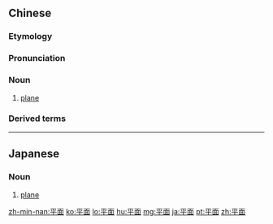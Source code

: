 ==Chinese==
{{zh-forms}}

===Etymology===
{{rfe|zh}}

===Pronunciation===
{{zh-pron
|m=píngmiàn
|c=ping4 min6-2
|mn=qz,xm,qz,zz:pêng-biān/tw:pêng-bīn/qz,xm,tp:pîⁿ-bīn/kh,zz:pêⁿ-bīn
|cat=n
}}

===Noun===
{{zh-noun}}

# [[plane]] {{gloss|level or flat surface}}

===Derived terms===
{{zh-der|平面幾何|平面鏡|平面媒體|平面圖}}

{{zh-cat|Advanced}}

----

==Japanese==
{{ja-kanjitab|へい|めん|yomi=on}}

===Noun===
{{ja-noun|へいめん}}

# [[plane]] {{gloss|level or flat surface}}

[[zh-min-nan:平面]]
[[ko:平面]]
[[lo:平面]]
[[hu:平面]]
[[mg:平面]]
[[ja:平面]]
[[pt:平面]]
[[zh:平面]]